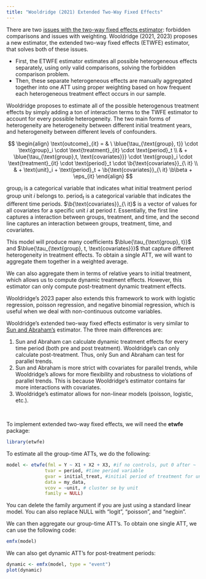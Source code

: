 ```yaml
---
title: "Wooldridge (2021) Extended Two-Way Fixed Effects"
---
```


There are two [issues with the two-way fixed effects estimator](twfestaggered.qmd): forbidden comparisons and issues with weighting. Wooldridge (2021, 2023) proposes a new estimator, the extended two-way fixed effects (ETWFE) estimator, that solves both of these issues.

-   First, the ETWFE estimator estimates all possible heterogeneous effects separately, using only valid comparisons, solving the forbidden comparison problem.
-   Then, these separate heterogeneous effects are manually aggregated together into one ATT using proper weighting based on how frequent each heterogeneous treatment effect occurs in our sample.

Wooldridge proposes to estimate all of the possible heterogenous treatment effects by simply adding a ton of interaction terms to the TWFE estimator to account for every possible heterogeneity. The two main forms of heterogeneity are heterogeneity between different initial treatment years, and heterogeneity between different levels of confounders.

$$
\begin{align}
\text{outcome}_{it} = & \ \blue{\tau_{\text{group}, t}} \cdot \text{group}_i \cdot \text{treatment}_{it} \cdot \text{period}_t \\
& + \blue{\tau_{\text{group},t, \text{covariates}}} \cdot \text{group}_i \cdot \text{treatment}_{it} \cdot \text{period}_t \cdot \b{\text{covariates}}_{\ it} \\
& +  \text{unit}_i + \text{period}_t + \b{\text{covariates}}_{\ it} \b\beta + \eps_{it}
\end{align}
$$

::: small
$\text{group}_i$ is a categorical variable that indicates what initial treatment period group unit $i$ belongs to. $\text{period}_t$ is a categorical variable that indicates the different time periods. $\b{\text{covariates}}_{\ it}$ is a vector of values for all covariates for a specific unit $i$ at period $t$. Essentially, the first line captures a interaction between groups, treatment, and time, and the second line captures an interaction between groups, treatment, time, and covariates.
:::

This model will produce many coefficients $\blue{\tau_{\text{group}, t}}$ and $\blue{\tau_{\text{group}, t, \text{covariates}}}$ that capture different heterogeneity in treatment effects. To obtain a single ATT, we will want to aggregate them together in a weighted average.

We can also aggregate them in terms of relative years to initial treatment, which allows us to compute dynamic treatment effects. However, this estimator can only compute post-treatment dynamic treatment effects.

Wooldridge's 2023 paper also extends this framework to work with logistic regression, poisson regression, and negative binomial regression, which is useful when we deal with non-continuous outcome variables.

Wooldridge's extended two-way fixed effects estimator is very similar to [Sun and Abraham's](sunab.qmd) estimator. The three main differences are:

1.  Sun and Abraham can calculate dynamic treatment effects for every time period (both pre and post treatment). Wooldridge's can only calculate post-treatment. Thus, only Sun and Abraham can test for parallel trends.
2.  Sun and Abraham is more strict with covariates for parallel trends, while Wooldridge's allows for more flexibility and robustness to violations of parallel trends. This is because Wooldridge's estimator contains far more interactions with covariates.
3.  Wooldridge's estimator allows for non-linear models (poisson, logistic, etc.).

<br />

To implement extended two-way fixed effects, we will need the **etwfe** package:

```r
library(etwfe)
```

To estimate all the group-time ATTs, we do the following:

```r
model <- etwfe(fml = Y ~ X1 + X2 + X3, #if no controls, put 0 after ~
              tvar = period, #time period variable
              gvar = initial_treat, #initial period of treatment for unit
              data = my_data,
              vcov = ~unit, # cluster se by unit
              family = NULL) 
```

::: small
You can delete the family argument if you are just using a standard linear model. You can also replace NULL with "logit", "poisson", and "negbin".
:::

We can then aggregate our group-time ATT's. To obtain one single ATT, we can use the following code:

```r
emfx(model)
```

We can also get dynamic ATT's for post-treatment periods:

```r
dynamic <- emfx(model, type = "event")
plot(dynamic)
```
